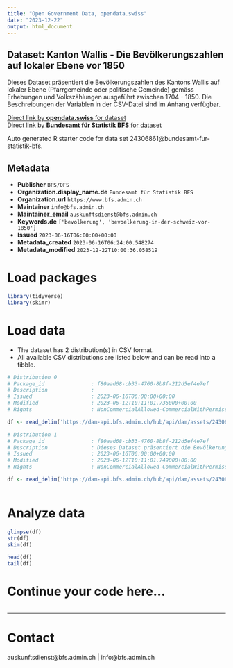 ```yaml
---
title: "Open Government Data, opendata.swiss"
date: "2023-12-22"
output: html_document
---
```


## Dataset: Kanton Wallis - Die Bevölkerungszahlen auf lokaler Ebene vor 1850

Dieses Dataset präsentiert die Bevölkerungszahlen des Kantons Wallis auf lokaler Ebene (Pfarrgemeinde oder politische Gemeinde) gemäss Erhebungen und Volkszählungen ausgeführt zwischen 1704 - 1850. Die Beschreibungen der Variablen in der CSV-Datei sind im Anhang verfügbar.

[Direct link by **opendata.swiss** for dataset](https://opendata.swiss/de/dataset/kanton-wallis-die-bevolkerungszahlen-auf-lokaler-ebene-vor-1850)<br>
[Direct link by **Bundesamt für Statistik BFS** for dataset](https://www.bfs.admin.ch/asset/de/ts-d-01-2223-VS)

Auto generated R starter code for data set 24306861@bundesamt-fur-statistik-bfs.

## Metadata

- **Publisher** `BFS/OFS`
- **Organization.display_name.de** `Bundesamt für Statistik BFS`
- **Organization.url** `https://www.bfs.admin.ch`
- **Maintainer** `info@bfs.admin.ch`
- **Maintainer_email** `auskunftsdienst@bfs.admin.ch`
- **Keywords.de** `['bevolkerung', 'bevoelkerung-in-der-schweiz-vor-1850']`
- **Issued** `2023-06-16T06:00:00+00:00`
- **Metadata_created** `2023-06-16T06:24:00.548274`
- **Metadata_modified** `2023-12-22T10:00:36.058519`


# Load packages

```r

library(tidyverse)
library(skimr)

```

# Load data

-   The dataset has 2 distribution(s) in CSV format.
-   All available CSV distributions are listed below and can be read into a tibble.

```r

# Distribution 0
# Package_id               : f80aad68-cb33-4760-8b8f-212d5ef4e7ef
# Description              : 
# Issued                   : 2023-06-16T06:00:00+00:00
# Modified                 : 2023-06-12T10:11:01.736000+00:00
# Rights                   : NonCommercialAllowed-CommercialWithPermission-ReferenceRequired

df <- read_delim('https://dam-api.bfs.admin.ch/hub/api/dam/assets/24306954/master')

# Distribution 1
# Package_id               : f80aad68-cb33-4760-8b8f-212d5ef4e7ef
# Description              : Dieses Dataset präsentiert die Bevölkerungszahlen des Kantons Wallis auf lokaler Ebene (Pfarrgemeinde oder politische Gemeinde) gemäss Erhebungen und Volkszählungen ausgeführt zwischen 1704 - 1850. Die Beschreibungen der Variablen in der CSV-Datei sind im Anhang verfügbar.
# Issued                   : 2023-06-16T06:00:00+00:00
# Modified                 : 2023-06-12T10:11:01.749000+00:00
# Rights                   : NonCommercialAllowed-CommercialWithPermission-ReferenceRequired

df <- read_delim('https://dam-api.bfs.admin.ch/hub/api/dam/assets/24306893/master')



```

# Analyze data

```r

glimpse(df)
str(df)
skim(df)

head(df)
tail(df)

```

# Continue your code here...

```r

```

------------------------------------------------------------------------

# Contact

auskunftsdienst@bfs.admin.ch | info@bfs.admin.ch
